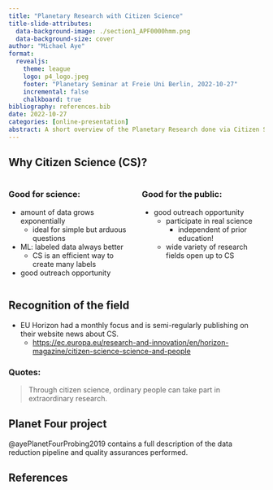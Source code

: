 ```yaml
---
title: "Planetary Research with Citizen Science"
title-slide-attributes: 
  data-background-image: ./section1_APF0000hmm.png
  data-background-size: cover
author: "Michael Aye"
format: 
  revealjs:
    theme: league
    logo: p4_logo.jpeg
    footer: "Planetary Seminar at Freie Uni Berlin, 2022-10-27"
    incremental: false
    chalkboard: true
bibliography: references.bib
date: 2022-10-27
categories: [online-presentation]
abstract: A short overview of the Planetary Research done via Citizen Science, followed by an in-depth review of the Planet Four Citizen Science projects.
---
```

## Why Citizen Science (CS)?

:::: {.columns}

::: {.column width=50%}
### Good for science:
* amount of data grows exponentially
  * ideal for simple but arduous questions
* ML: labeled data always better
  * CS is an efficient way to create many labels
* good outreach opportunity
:::

::: {.column width=50%}
### Good for the public:
* good outreach opportunity
  * participate in real science
    * independent of prior education!
  * wide variety of research fields open up to CS
:::

::::

## Recognition of the field

* EU Horizon had a monthly focus and is semi-regularly publishing on their website news about CS.
  * <https://ec.europa.eu/research-and-innovation/en/horizon-magazine/citizen-science-science-and-people>

### Quotes:
> Through citizen science, ordinary people can take part in extraordinary research.

## Planet Four project

::: aside

@ayePlanetFourProbing2019 contains a full description of the data reduction pipeline and quality assurances performed.
:::

## References